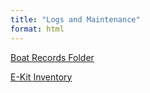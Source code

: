 ```yaml
---
title: "Logs and Maintenance"
format: html
---
```


[Boat Records Folder](https://drive.google.com/drive/folders/1muNBLvxE2ePJzXzY3mYkuwuqvhmDmtqb){.external target="_blank"}

[E-Kit Inventory](https://drive.google.com/file/d/174vEo1PIzSpAfXk7DOvUZVW_gR09pVqH/view?usp=drive_link){.external target="_blank"}